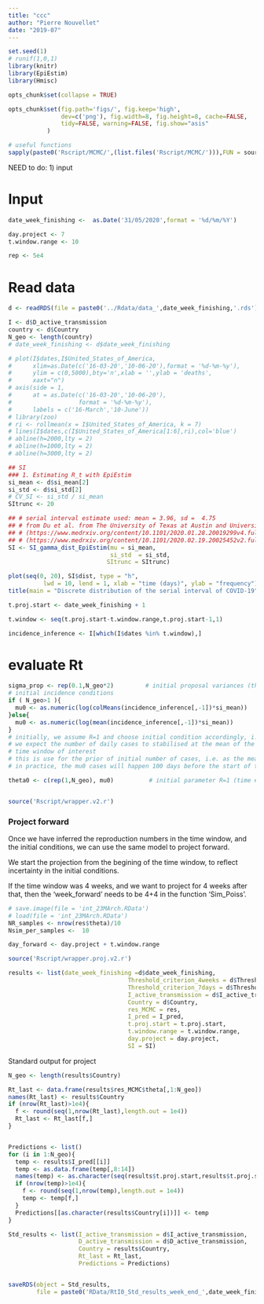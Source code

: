 ```yaml
---
title: "ccc"
author: "Pierre Nouvellet"
date: "2019-07"
---
```


```r
set.seed(1)
# runif(1,0,1)
library(knitr)
library(EpiEstim)
library(Hmisc)

opts_chunk$set(collapse = TRUE)

opts_chunk$set(fig.path='figs/', fig.keep='high', 
               dev=c('png'), fig.width=8, fig.height=8, cache=FALSE,
               tidy=FALSE, warning=FALSE, fig.show="asis"
 	       )

# useful functions
sapply(paste0('Rscript/MCMC/',(list.files('Rscript/MCMC/'))),FUN = source)


```


NEED to do:
1) input

# Input

```r

date_week_finishing <-  as.Date('31/05/2020',format = '%d/%m/%Y')

day.project <- 7
t.window.range <- 10

rep <- 5e4

```

# Read data

```r
d <- readRDS(file = paste0('../Rdata/data_',date_week_finishing,'.rds'))

I <- d$D_active_transmission
country <- d$Country
N_geo <- length(country)
# date_week_finishing <- d$date_week_finishing

# plot(I$dates,I$United_States_of_America,
#      xlim=as.Date(c('16-03-20','10-06-20'),format = '%d-%m-%y'),
#      ylim = c(0,5000),bty='n',xlab = '',ylab = 'deaths',
#      xaxt="n")
# axis(side = 1, 
#      at = as.Date(c('16-03-20','10-06-20'),
#                   format = '%d-%m-%y'), 
#      labels = c('16-March','10-June'))
# library(zoo)
# ri <- rollmean(x = I$United_States_of_America, k = 7)
# lines(I$dates,c(I$United_States_of_America[1:6],ri),col='blue')
# abline(h=2000,lty = 2)
# abline(h=1000,lty = 2)
# abline(h=3000,lty = 2)
```


```r

## SI
### 1. Estimating R_t with EpiEstim
si_mean <- d$si_mean[2]
si_std <- d$si_std[2]
# CV_SI <- si_std / si_mean
SItrunc <- 20

## # serial interval estimate used: mean = 3.96, sd =  4.75
## # from Du et al. from The University of Texas at Austin and University of Hong Kong
## # (https://www.medrxiv.org/content/10.1101/2020.01.28.20019299v4.full.pdf)
## # (https://www.medrxiv.org/content/10.1101/2020.02.19.20025452v2.full.pdf)
SI <- SI_gamma_dist_EpiEstim(mu = si_mean,
                             si_std  = si_std,
                            SItrunc = SItrunc)

plot(seq(0, 20), SI$dist, type = "h",
          lwd = 10, lend = 1, xlab = "time (days)", ylab = "frequency")
title(main = "Discrete distribution of the serial interval of COVID-19")
```



```r

t.proj.start <- date_week_finishing + 1

t.window <- seq(t.proj.start-t.window.range,t.proj.start-1,1)

incidence_inference <- I[which(I$dates %in% t.window),]


```

# evaluate Rt

```r

                          
sigma_prop <- rep(0.1,N_geo*2)         # initial proposal variances (they are now tuned!)
# initial incidence conditions 
if ( N_geo>1 ){
  mu0 <- as.numeric(log(colMeans(incidence_inference[,-1])*si_mean))
}else{
  mu0 <- as.numeric(log(mean(incidence_inference[,-1])*si_mean))
}
# initially, we assume R=1 and choose initial condition accordingly, i.e. with mu0 case and R=1 
# we expect the number of daily cases to stabilised at the mean of the observed incidence in the 
# time window of interest
# this is use for the prior of initial number of cases, i.e. as the mean of an exponential distribution
# in practice, the mu0 cases will happen 100 days before the start of the time windows

theta0 <- c(rep(1,N_geo), mu0)          # initial parameter R=1 (time # of locations, and initial number of cases in the past)  


source('Rscript/wrapper.v2.r')

```


### Project forward

Once we have inferred the reproduction numbers in the time window, and the initial conditions, we can use the same model to project forward.

We start the projection from the begining of the time window, to reflect incertainty in the initial conditions.

If the time window was 4 weeks, and we want to project for 4 weeks after that, then the 'week_forward' needs to be 4+4 in the function 'Sim_Poiss'.

```r
# save.image(file = 'int_23MArch.RData')
# load(file = 'int_23MArch.RData')
NR_samples <- nrow(res$theta)/10 
Nsim_per_samples <-  10

day_forward <- day.project + t.window.range

source('Rscript/wrapper.proj.v2.r')


```


```r
results <- list(date_week_finishing =d$date_week_finishing,
                                  Threshold_criterion_4weeks = d$Threshold_criterion_4weeks,
                                  Threshold_criterion_7days = d$Threshold_criterion_7days,
                                  I_active_transmission = d$I_active_transmission,
                                  Country = d$Country,
                                  res_MCMC = res,
                                  I_pred = I_pred,
                                  t.proj.start = t.proj.start,
                                  t.window.range = t.window.range,
                                  day.project = day.project,
                                  SI = SI)

```


Standard output for project


```r
N_geo <- length(results$Country)

Rt_last <- data.frame(results$res_MCMC$theta[,1:N_geo])
names(Rt_last) <- results$Country
if (nrow(Rt_last)>1e4){
  f <- round(seq(1,nrow(Rt_last),length.out = 1e4))
  Rt_last <- Rt_last[f,]
}


Predictions <- list()
for (i in 1:N_geo){
  temp <- results$I_pred[[i]]
  temp <- as.data.frame(temp[,8:14])
  names(temp) <- as.character(seq(results$t.proj.start,results$t.proj.start+7-1,1))
  if (nrow(temp)>1e4){
    f <- round(seq(1,nrow(temp),length.out = 1e4))
    temp <- temp[f,]
  }
  Predictions[[as.character(results$Country[i])]] <- temp
}

Std_results <- list(I_active_transmission = d$I_active_transmission,
                    D_active_transmission = d$D_active_transmission,
                    Country = results$Country,
                    Rt_last = Rt_last,
                    Predictions = Predictions)


saveRDS(object = Std_results,
        file = paste0('RData/RtI0_Std_results_week_end_',date_week_finishing,'.SI2.rds' ))
```

